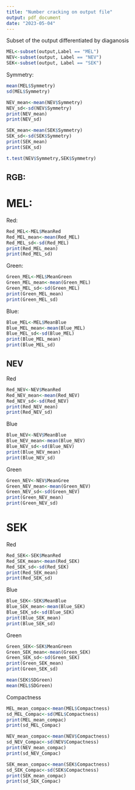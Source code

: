 ```yaml
---
title: "Number cracking on output file"
output: pdf_document
date: "2023-05-04"
---
```

Subset of the output differentiated by diaganosis
```r
MEL<-subset(output,Label == "MEL")
NEV<-subset(output, Label == "NEV")
SEK<-subset(output, Label == "SEK")
```




Symmetry:
```r
mean(MEL$Symmetry)
sd(MEL$Symmetry)
```

```r
NEV_mean<-mean(NEV$Symmetry)
NEV_sd<-sd(NEV$Symmetry)
print(NEV_mean)
print(NEV_sd)
```


```r
SEK_mean<-mean(SEK$Symmetry)
SEK_sd<-sd(SEK$Symmetry)
print(SEK_mean)
print(SEK_sd)
```


```r
t.test(NEV$Symmetry,SEK$Symmetry)
```


## RGB:

# MEL:



Red:
```r
Red_MEL<-MEL$MeanRed
Red_MEL_mean<-mean(Red_MEL)
Red_MEL_sd<-sd(Red_MEL)
print(Red_MEL_mean)
print(Red_MEL_sd)
```

Green:
```r
Green_MEL<-MEL$MeanGreen
Green_MEL_mean<-mean(Green_MEL)
Green_MEL_sd<-sd(Green_MEL)
print(Green_MEL_mean)
print(Green_MEL_sd)
```



Blue: 
```r
Blue_MEL<-MEL$MeanBlue
Blue_MEL_mean<-mean(Blue_MEL)
Blue_MEL_sd<-sd(Blue_MEL)
print(Blue_MEL_mean)
print(Blue_MEL_sd)
```


## NEV

Red
```r
Red_NEV<-NEV$MeanRed
Red_NEV_mean<-mean(Red_NEV)
Red_NEV_sd<-sd(Red_NEV)
print(Red_NEV_mean)
print(Red_NEV_sd)
```

Blue
```r
Blue_NEV<-NEV$MeanBlue
Blue_NEV_mean<-mean(Blue_NEV)
Blue_NEV_sd<-sd(Blue_NEV)
print(Blue_NEV_mean)
print(Blue_NEV_sd)
```

Green
```r
Green_NEV<-NEV$MeanGree
Green_NEV_mean<-mean(Green_NEV)
Green_NEV_sd<-sd(Green_NEV)
print(Green_NEV_mean)
print(Green_NEV_sd)
```

# SEK

Red

```r
Red_SEK<-SEK$MeanRed
Red_SEK_mean<-mean(Red_SEK)
Red_SEK_sd<-sd(Red_SEK)
print(Red_SEK_mean)
print(Red_SEK_sd)
```

Blue

```r
Blue_SEK<-SEK$MeanBlue
Blue_SEK_mean<-mean(Blue_SEK)
Blue_SEK_sd<-sd(Blue_SEK)
print(Blue_SEK_mean)
print(Blue_SEK_sd)
```

Green

```r
Green_SEK<-SEK$MeanGreen
Green_SEK_mean<-mean(Green_SEK)
Green_SEK_sd<-sd(Green_SEK)
print(Green_SEK_mean)
print(Green_SEK_sd)
```
```r
mean(SEK$SDGreen)
mean(MEL$SDGreen)
```

Compactness


```r
MEL_mean_compac<-mean(MEL$Compactness)
sd_MEL_Compac<-sd(MEL$Compactness)
print(MEL_mean_compac)
print(sd_MEL_Compac)
```


```r
NEV_mean_compac<-mean(NEV$Compactness)
sd_NEV_Compac<-sd(NEV$Compactness)
print(NEV_mean_compac)
print(sd_NEV_Compac)
```

```r
SEK_mean_compac<-mean(SEK$Compactness)
sd_SEK_Compac<-sd(SEK$Compactness)
print(SEK_mean_compac)
print(sd_SEK_Compac)
```

